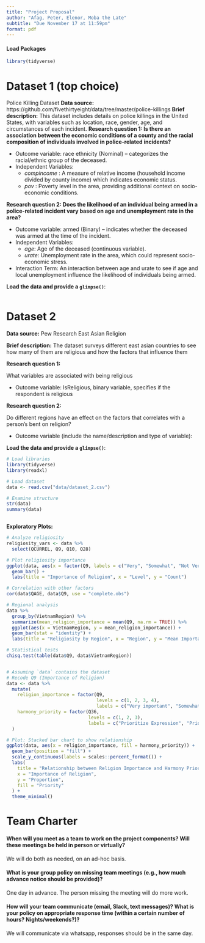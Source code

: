 ---
title: "Project Proposal"
author: "Afag, Peter, Elenor, Moba the Late"
subtitle: "Due November 17 at 11:59pm"
format: pdf
---

#### Load Packages

```{r load-packages, message = FALSE, warning = FALSE}
library(tidyverse)
```

# Dataset 1 (top choice)
Police Killing Dataset
**Data source:**
https://github.com/fivethirtyeight/data/tree/master/police-killings
**Brief description:**
This dataset includes details on police killings in the United States, with variables such as location, race, gender, age, and circumstances of each incident.
**Research question 1: Is there an association between the economic conditions of a county and the racial composition of individuals involved in police-related incidents?**

- Outcome variable: race ethnicity (Nominal) – categorizes the racial/ethnic group of the deceased.
- Independent Variables:
    - _compincome_ : A measure of relative income (household income divided by county income) which indicates economic status.
    - _pov_ : Poverty level in the area, providing additional context on socio-economic conditions.


**Research question 2: Does the likelihood of an individual being armed in a police-related incident vary based on age and unemployment rate in the area?**

- Outcome variable: armed (Binary) – indicates whether the deceased was armed at the time of the incident.
- Independent Variables:
    - _age_: Age of the deceased (continuous variable).
    - _urate_: Unemployment rate in the area, which could represent socio-economic stress.
- Interaction Term: An interaction between age and urate to see if age and local unemployment influence the likelihood of individuals being armed.


**Load the data and provide a `glimpse()`**:

```{r data-1, warning=FALSE}

```

# Dataset 2 

**Data source:** Pew Research East Asian Religion

**Brief description:** The dataset surveys different east asian countries to see how many of them are religious and how the factors that influence them

**Research question 1:**

What variables are associated with being religious

-   Outcome variable: IsReligious, binary variable, specifies if the respondent is religious

**Research question 2:**

Do different regions have an effect on the factors that correlates with a person's bent on religion?

-   Outcome variable (include the name/description and type of variable):

**Load the data and provide a `glimpse()`**:

```{r data-1, warning=FALSE}
# Load libraries
library(tidyverse)
library(readxl)

# Load dataset
data <- read.csv("data/dataset_2.csv")

# Examine structure
str(data)
summary(data)



```



**Exploratory Plots:**

```{r plots-1}
# Analyze religiosity
religiosity_vars <- data %>% 
  select(QCURREL, Q9, Q10, Q28)

# Plot religiosity importance
ggplot(data, aes(x = factor(Q9, labels = c("Very", "Somewhat", "Not Very", "Not at all","Don’t know","Refused")))) +
  geom_bar() +
  labs(title = "Importance of Religion", x = "Level", y = "Count")

# Correlation with other factors
cor(data$QAGE, data$Q9, use = "complete.obs")

# Regional analysis
data %>%
  group_by(VietnamRegion) %>%
  summarize(mean_religion_importance = mean(Q9, na.rm = TRUE)) %>%
  ggplot(aes(x = VietnamRegion, y = mean_religion_importance)) +
  geom_bar(stat = "identity") +
  labs(title = "Religiosity by Region", x = "Region", y = "Mean Importance")

# Statistical tests
chisq.test(table(data$Q9, data$VietnamRegion))


# Assuming `data` contains the dataset
# Recode Q9 (Importance of Religion)
data <- data %>%
  mutate(
    religion_importance = factor(Q9, 
                                 levels = c(1, 2, 3, 4), 
                                 labels = c("Very important", "Somewhat important", "Not very important", "Not at all important")),
    harmony_priority = factor(Q36, 
                              levels = c(1, 2, 3), 
                              labels = c("Prioritize Expression", "Prioritize Harmony", "Other/Depends"))
  )

# Plot: Stacked bar chart to show relationship
ggplot(data, aes(x = religion_importance, fill = harmony_priority)) +
  geom_bar(position = "fill") +
  scale_y_continuous(labels = scales::percent_format()) +
  labs(
    title = "Relationship between Religion Importance and Harmony Priority",
    x = "Importance of Religion",
    y = "Proportion",
    fill = "Priority"
  ) +
  theme_minimal()

```

# 

# Team Charter

#### When will you meet as a team to work on the project components? Will these meetings be held in person or virtually?
We will do both as needed, on an ad-hoc basis.

#### What is your group policy on missing team meetings (e.g., how much advance notice should be provided)?
One day in advance. The person missing the meeting will do more work.

#### How will your team communicate (email, Slack, text messages)? What is your policy on appropriate response time (within a certain number of hours? Nights/weekends?)?
We will communicate via whatsapp, responses should be in the same day.


#### 
